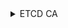 
<details>
<summary>ETCD CA</summary>

```bash
mkdir -p ${BASE_K8S_PATH}/pki/etcd

export ETCD_CA_KEY_PATH="${BASE_K8S_PATH}/pki/etcd/ca.key"
export ETCD_CA_CRT_PATH="${BASE_K8S_PATH}/pki/etcd/ca.crt"
export ETCD_CA_CSR_PATH="${BASE_K8S_PATH}/openssl/etcd-ca.conf"
export ETCD_CA_CRT_CN="etcd-ca"
export ETCD_CA_KEY_SIZE=2048
```

<Tabs 
    defaultValue='openssl'
    values={[
        { label: "openssl", value: "openssl" },
    ]}>
    <TabItem value='openssl'>

      ```bash
      mkdir -p ${BASE_K8S_PATH}/openssl
      ```

      ```bash
      cat <<EOF > ${ETCD_CA_CSR_PATH}
      [req]
      distinguished_name = req_distinguished_name
      x509_extensions    = v3_ca
      prompt             = no

      [req_distinguished_name]
      CN = "${ETCD_CA_CRT_CN}"

      [v3_ca]
      keyUsage = critical, keyCertSign, keyEncipherment, digitalSignature
      basicConstraints = critical,CA:TRUE
      EOF
      ```

      ```bash
      openssl genrsa \
        -out "${ETCD_CA_KEY_PATH}" ${ETCD_CA_KEY_SIZE}

      openssl req \
        -x509 \
        -new \
        -nodes \
        -key "${ETCD_CA_KEY_PATH}" \
        -sha256 \
        -days 3650 \
        -out "${ETCD_CA_CRT_PATH}" \
        -config "${ETCD_CA_CSR_PATH}"
      ```

    </TabItem>

</Tabs>

</details>

